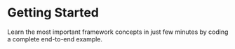 
# Getting Started

Learn the most important framework concepts in just few minutes by coding a complete end-to-end example.
